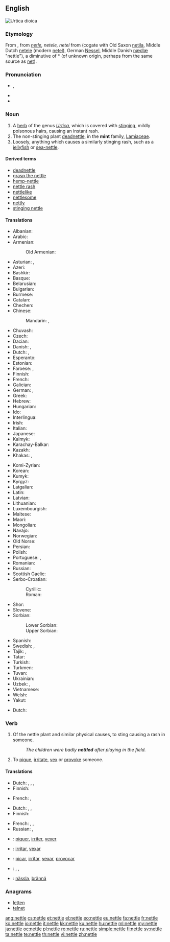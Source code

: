 ==English==
[[File:Braendenaelde.jpg|thumb|right|''Urtica dioica'']]
{{wikipedia}}
{{wikispecies|Urtica}}

===Etymology===
From {{etyl|enm|en}}, from {{etyl|ang|en}} ''[[netle]], netele, netel'' from {{etyl|gem-pro|en}} {{term/t|gem-pro|*natilǭ}} (cogate with Old Saxon [[netila]], Middle Dutch [[netele]] (modern [[netel]]), German [[Nessel]], Middle Danish [[nædlæ]] "nettle"), a diminutive of *{{term||naton}} (of unknown origin, perhaps from the same source as [[net]]).

===Pronunciation===
* {{enPR|nĕt'(ə)l}}, {{IPA|/ˈnet(ə)l/}}
* {{audio|en-us-nettle.ogg|Audio (US)}}
* {{rhymes|ɛt(ə)l}}

===Noun===
{{en-noun}}

# A [[herb]] of the genus ''[[Urtica]]'', which is covered with [[sting]]ing, mildly poisonous hairs, causing an instant rash.
# The non-stinging plant [[deadnettle]], in the '''mint''' family, [[Lamiaceae]].
# Loosely, anything which causes a similarly stinging rash, such as a [[jellyfish]] or [[sea-nettle]].

====Derived terms====
* [[deadnettle]]
* [[grasp the nettle]]
* [[hemp-nettle]]
* [[nettle rash]]
* [[nettlelike]]
* [[nettlesome]]
* [[nettly]]
* [[stinging nettle]]

====Translations====
{{trans-top|stinging herb of genus Urtica}}
* Albanian: {{t|sq|hithëra}}
* Arabic: {{t|ar|قراص|m|tr=qurrāṣ}}
* Armenian: {{t|hy|եղինջ|tr=eġinǰ}}
*: Old Armenian: {{t|hy|եղիճ|tr=ełič}}
* Asturian: {{t|ast|ortiga|f}}, {{t|ast|urtiga|f}}
* Azeri: {{t|az|gicitkən}}
* Bashkir: {{t|ba|кесерткән|sc=Cyrl}}
* Basque: {{t+|eu|asun}}
* Belarusian: {{t|be|крапіва|f|tr=krapiva}}
* Bulgarian: {{t+|bg|коприва|f|tr=kopriva}}
* Burmese: {{t|my|ဖက်ယား|tr=hpak-ya:}}
* Catalan: {{t|ca|ortiga|f}}
* Chechen: {{t|ce|нитташ|tr=nittaş|sc=Cyrl}}
* Chinese:
*: Mandarin: {{t|cmn|蕁麻|sc=Hani}}, {{t+|cmn|荨麻|tr=qiánmá, xúnmá|sc=Hani}}
* Chuvash: {{t|cv|вĕлтĕрен|tr=vĕltĕren|sc=Cyrl}}
* Czech: {{t+|cs|kopřiva|f}}
* Dacian: {{t|xdc|dyn}}
* Danish: {{t|da|nælde|c}}, {{t|da|brændenælde|c}}
* Dutch: {{t|nl|netel|m}}, {{t+|nl|brandnetel|m}}
* Esperanto: {{t|eo|urtiko}}
* Estonian: {{t|et|nõgene}}
* Faroese: {{t|fo|nota|f}}, {{t|fo|brenninota|f}}
* Finnish: {{t+|fi|nokkonen}}
* French: {{t+|fr|ortie|f}}
* Galician: {{t+|gl|ortiga|f}}
* German: {{t+|de|Nessel|f}}, {{t+|de|Brennnessel|f}}
* Greek: {{t+|el|τσουκνίδα|f|tr=tsuknída}}
* Hebrew: {{t|he|סרפד|m|tr=sarpad}}
* Hungarian: {{t+|hu|csalán}}
* Ido: {{t+|io|urtiko}}
* Interlingua: {{t|ia|urtica}}
* Irish: {{t|ga|neantóg|f}}
* Italian: {{t+|it|ortica|f}}
* Japanese: {{t|ja|蕁麻|tr=いらくさ, irakusa|sc=Jpan}}
* Kalmyk: {{t|xal|көгсн|tr=kögsn|sc=Cyrl}}
* Karachay-Balkar: {{t|krc|мурса|tr=mursa|sc=Cyrl}}
* Kazakh: {{t|kk|қалақай|tr=qalaqay|sc=Cyrl}}
* Khakas: {{t|kjh|салғанах|tr=salğanax|sc=Cyrl}}, {{t|kjh|сахчаң от|tr=saxçañ ot|sc=Cyrl}}
{{trans-mid}}
* Komi-Zyrian: {{t|kv|петшӧр|tr=petšör|sc=Cyrl}}
* Korean: {{t+|ko|쐐기풀|tr=sswaegipul|sc=Kore}}
* Kumyk: {{t|kum|къычытгъан|tr=qıçıtğan|sc=Cyrl}}
* Kyrgyz: {{t|ky|чалкан|tr=çalqan|sc=Cyrl}}
* Latgalian: {{t|ltg|ņuotre|f}}
* Latin: {{t|la|urtīca|f}}
* Latvian: {{t|lv|nātre|f}}
* Lithuanian: {{t|lt|dilgėlė|f}}
* Luxembourgish: {{t|lb|Brennnessel|f}}
* Maltese: {{t|mt|ħurrieqa|f}}
* Maori: {{t|mi|ongaonga}}
* Mongolian: {{t|mn|халгай|tr=halgaj|sc=Cyrl}}
* Navajo: {{t|nv|hołchʼíʼí}}
* Norwegian: {{t|no|nesle|c}}
* Old Norse: {{t|non|nata}}
* Persian: {{t+|fa|گزنه|tr=gazne}}
* Polish: {{t+|pl|pokrzywa|f}}
* Portuguese: {{t+|pt|urtiga|f}}, {{t|pt|ortiga|f}}
* Romanian: {{t+|ro|urzică|f}}
* Russian: {{t+|ru|крапива|f|tr=krapíva}}
* Scottish Gaelic: {{t|gd|deanntag|f}}
* Serbo-Croatian:
*: Cyrillic: {{t|sh|коприва|f}}
*: Roman: {{t|sh|kopriva|f}}
* Shor: {{t|cjs|шалғанақ|tr=şalğanaq|sc=Cyrl}}
* Slovene: {{t|sl|kopriva|f}}
* Sorbian:
*: Lower Sorbian: {{t|dsb|kopśiwa|f}}
*: Upper Sorbian: {{t|hsb|kopřiwa|f}}
* Spanish: {{t+|es|ortiga|f}}
* Swedish: {{t+|sv|nässla|c}}, {{t|sv|brännässla}}
* Tajik: {{t|tg|газна|tr=gazna|sc=Cyrl}}, {{t|tg|сӯзгиёҳ|tr=sūzgijoh|sc=Cyrl}}
* Tatar: {{t+|tt|кычыткан|tr=qıçıtqan|sc=Cyrl}}
* Turkish: {{t+|tr|ısırgan}}
* Turkmen: {{t|tk|iteşen}}
* Tuvan: {{t|tyv|шагар-оът|tr=şağar-òt|sc=Cyrl}}
* Ukrainian: {{t|uk|кропива|f|tr=kropyvá}}
* Uzbek: {{t|uz|gazanda oʻt}}, {{t|uz|qichitqi oʻt}}
* Vietnamese: {{t+|vi|tầm ma}}
* Welsh: {{t|cy|danhadlen|f}}
* Yakut: {{t|sah|ытырыык от|tr=ıtırıık ot|sc=Cyrl}}
{{trans-bottom}}

{{trans-see|deadnettle}}

{{trans-top|anything which causes such a rash}}
* Dutch: {{t+|nl|irritant}}
{{trans-mid}}
{{trans-bottom}}

===Verb===
{{en-verb|nettl|ing}}
{{context|transitive|lang=en}}

# {{context|literally|lang=en}} Of the nettle plant and similar physical causes, to sting causing a rash in someone.
#: ''The children were badly '''nettled''' after playing in the field.''
# {{context|figuratively|lang=en}} To [[pique]], [[irritate]], [[vex]] or [[provoke]] someone.

====Translations====
{{trans-top|of the nettle plant etc., to sting causing a rash}}
* Dutch: {{t+|nl|branden}}, {{t+|nl|irriteren}}, {{t+|nl|prikken}}, {{t+|nl|steken}}
* Finnish: {{t+|fi|polttaa}}
{{trans-mid}}
* French: {{t+|fr|piquer}}, {{t+|fr|irriter}}
{{trans-bottom}}

{{trans-top|to pique, irritate, vex or provoke someone}}
* Dutch: {{t+|nl|irriteren}}, {{t+|nl|steken}}, {{t|nl|op de heupen werken}}
* Finnish: {{t|fi|piikitellä}}
{{trans-mid}}
* French: {{t+|fr|piquer}}, {{t+|fr|irriter}}, {{t+|fr|vexer}}
* Russian: {{t+|ru|раздражать|n|tr=razdrazhat'|sc=Cyrl}}, {{t+|ru|уязвлять|n|tr=ooyazvlat'|sc=Cyrl}}
{{trans-bottom}}

{{checktrans-top}}
* {{ttbc|fr}}: [[piquer]], [[irriter]], [[vexer]]
* {{ttbc|ia}}: [[irritar]], [[vexar]]
{{trans-mid}}
* {{ttbc|pt}}: [[picar]], [[irritar]], [[vexar]], [[provocar]]
* {{ttbc|es}}: {{t+|es|picar}}, {{t+|es|irritar}}, {{t+|es|provocar}}
* {{ttbc|sv}}: [[nässla]], [[brännä]]
{{trans-bottom}}

===Anagrams===
* [[letten#English|letten]]
* [[telnet#English|telnet]]

[[ang:nettle]]
[[cs:nettle]]
[[et:nettle]]
[[el:nettle]]
[[eo:nettle]]
[[eu:nettle]]
[[fa:nettle]]
[[fr:nettle]]
[[ko:nettle]]
[[io:nettle]]
[[it:nettle]]
[[kk:nettle]]
[[ku:nettle]]
[[hu:nettle]]
[[ml:nettle]]
[[my:nettle]]
[[ja:nettle]]
[[oc:nettle]]
[[pl:nettle]]
[[ro:nettle]]
[[ru:nettle]]
[[simple:nettle]]
[[fi:nettle]]
[[sv:nettle]]
[[ta:nettle]]
[[te:nettle]]
[[th:nettle]]
[[vi:nettle]]
[[zh:nettle]]